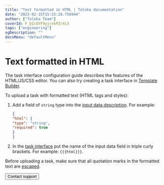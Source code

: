 ```yaml
---
title: "Text formatted in HTML | Toloka documentation"
date: "2023-02-15T15:15:28.756944"
author: ["Toloka Team"]
coverId: F_bIcOYF9yjrxkPZrXc3
tags: ["engineering"]
ogDescription: ""
docsMenu: "defaultMenu"
---
```



# Text formatted in HTML

<Note mode="note" title="Note">

The task interface configuration guide describes the features of the HTML/JS/CSS editor. You can also try creating a task interface in [Template Builder](/docs/template-builder/).

</Note>

To upload a task with formatted text (HTML tags and styles):

1. Add a field of `string` type into the [input data description](/docs/guide/incoming). For example:

    ```json
    {
    "html": {
    "type": "string",
    "required": true
    }
    }
    ```

1. In the [task interface](/docs/guide/spec) put the name of the input data field in triple curly brackets. For example: `{{{html}}}`.

Before uploading a task, make sure that all quotation marks in the formatted text are [escaped](/docs/guide/pool_csv#string).

<Button themeColor="light" view="default" size="l" type="link" url="/docs/guide/troubleshooting/support?form-source=guide-t-components-html">Contact support</Button>
